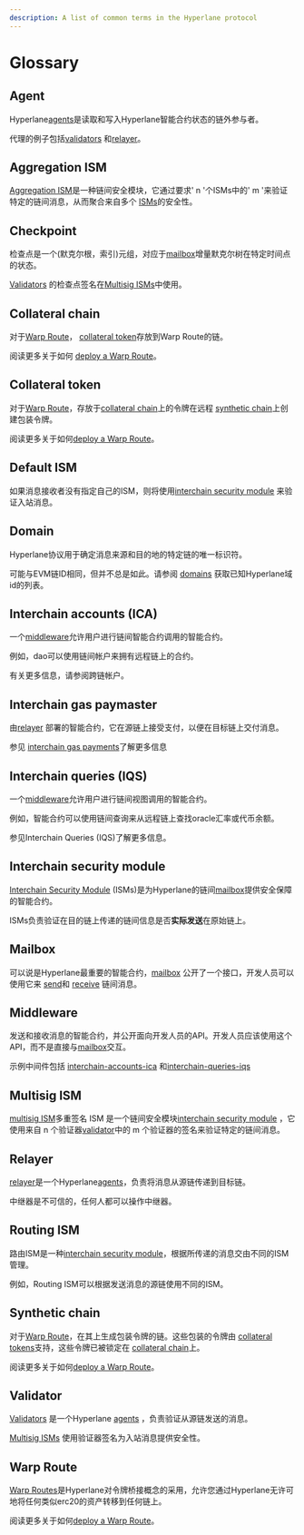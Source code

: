 ```yaml
---
description: A list of common terms in the Hyperlane protocol
---
```


# Glossary



## Agent

Hyperlane[agents](../protocol/agents/relayer.mdx)是读取和写入Hyperlane智能合约状态的链外参与者。

代理的例子包括[validators](../protocol/agents/validators.mdx) 和[relayer](../protocol/agents/relayer.mdx)。





## Aggregation ISM

[Aggregation ISM](../reference/ISM/aggregation-ISM-interface.mdx)是一种链间安全模块，它通过要求' n '个ISMs中的' m '来验证特定的链间消息，从而聚合来自多个 [ISMs](../reference/ISM/specify-your-ISM.mdx)的安全性。





## Checkpoint

检查点是一个(默克尔根，索引)元组，对应于[mailbox](glossary.mdx#mailbox)增量默克尔树在特定时间点的状态。

[Validators](glossary.mdx#validator) 的检查点签名在[Multisig ISMs](glossary.mdx#multisig-ism)中使用。





## Collateral chain

对于[Warp Route](glossary.mdx#warp-route)， [collateral token](glossary.mdx#collateral-token)存放到Warp Route的链。

阅读更多关于如何 [deploy a Warp Route](../guides/deploy-warp-route.mdx)。





## Collateral token

对于[Warp Route](glossary.mdx#warp-route)，存放于[collateral chain](glossary.mdx#collateral-chain)上的令牌在远程 [synthetic chain](glossary.mdx#synthetic-chain)上创建包装令牌。

阅读更多关于如何[deploy a Warp Route](../guides/deploy-warp-route.mdx)。





## Default ISM

如果消息接收者没有指定自己的ISM，则将使用[interchain security module](glossary.mdx#interchain-security-module) 来验证入站消息。





## Domain

Hyperlane协议用于确定消息来源和目的地的特定链的唯一标识符。

可能与EVM链ID相同，但并不总是如此。请参阅 [domains](domains/) 获取已知Hyperlane域id的列表。





## Interchain accounts (ICA)

一个[middleware](glossary.mdx#middleware)允许用户进行链间智能合约调用的智能合约。

例如，dao可以使用链间帐户来拥有远程链上的合约。

有关更多信息，请参阅跨链帐户。





## Interchain gas paymaster

由[relayer](glossary.mdx#relayer) 部署的智能合约，它在源链上接受支付，以便在目标链上交付消息。

参见 [interchain gas payments](../protocol/interchain-gas-payment.mdx)了解更多信息





## Interchain queries (IQS)

一个[middleware](glossary.mdx#middleware)允许用户进行链间视图调用的智能合约。

例如，智能合约可以使用链间查询来从远程链上查找oracle汇率或代币余额。

参见Interchain Queries (IQS)了解更多信息。





## Interchain security module

[Interchain Security Module](./ISM/specify-your-ISM.mdx) (ISMs)是为Hyperlane的链间[mailbox](./messaging/messaging-interface.mdx)提供安全保障的智能合约。

ISMs负责验证在目的链上传递的链间信息是否**实际发送**在原始链上。





## Mailbox

可以说是Hyperlane最重要的智能合约，[mailbox](./messaging/messaging-interface.mdx) 公开了一个接口，开发人员可以使用它来 [send](./messaging/send.mdx)和 [receive](./messaging/receive.mdx) 链间消息。





## Middleware

发送和接收消息的智能合约，并公开面向开发人员的API。开发人员应该使用这个API，而不是直接与[mailbox](glossary.mdx#mailbox)交互。

示例中间件包括 [interchain-accounts-ica](glossary.mdx#interchain-accounts-ica) 和[interchain-queries-iqs](glossary.mdx#interchain-queries-iqs)





## Multisig ISM

[multisig ISM](./ISM/multisig-ISM-interface.mdx)多重签名 ISM 是一个链间安全模块[interchain security module](glossary.mdx#interchain-security-module) ，它使用来自 n 个验证器[validator](glossary.mdx#validator)中的 m 个验证器的签名来验证特定的链间消息。





## Relayer

[relayer](../operate/relayer/run-relayer.mdx)是一个Hyperlane[agents](glossary.mdx#agent)，负责将消息从源链传递到目标链。

中继器是不可信的，任何人都可以操作中继器。





## Routing ISM

路由ISM是一种[interchain security module](glossary.mdx#interchain-security-module)，根据所传递的消息交由不同的ISM管理。

例如，Routing ISM可以根据发送消息的源链使用不同的ISM。





## Synthetic chain

对于[Warp Route](glossary.mdx#warp-route)，在其上生成包装令牌的链。这些包装的令牌由 [collateral tokens](glossary.mdx#collateral-token)支持，这些令牌已被锁定在 [collateral chain](glossary.mdx#collateral-chain)上。

阅读更多关于如何[deploy a Warp Route](../guides/deploy-warp-route.mdx)。





## Validator

[Validators](../operate/validators/run-validators.mdx) 是一个Hyperlane [agents](glossary.mdx#agent) ，负责验证从源链发送的消息。

[Multisig ISMs](glossary.mdx#multisig-ism) 使用验证器签名为入站消息提供安全性。





## Warp Route

[Warp Routes](applications/warp-routes.mdx#overview)是Hyperlane对令牌桥接概念的采用，允许您通过Hyperlane无许可地将任何类似erc20的资产转移到任何链上。

阅读更多关于如何[deploy a Warp Route](../guides/deploy-warp-route.mdx)。
